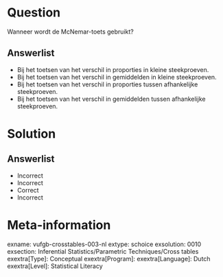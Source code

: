 Question
========
  
Wanneer wordt de McNemar-toets gebruikt?
  
Answerlist
----------
* Bij het toetsen van het verschil in proporties in kleine steekproeven. 
* Bij het toetsen van het verschil in gemiddelden in kleine steekproeven.
* Bij het toetsen van het verschil in proporties tussen afhankelijke steekproeven.
* Bij het toetsen van het verschil in gemiddelden tussen afhankelijke steekproeven.


Solution
========

Answerlist
----------
* Incorrect
* Incorrect
* Correct
* Incorrect

Meta-information
================
exname: vufgb-crosstables-003-nl
extype: schoice
exsolution: 0010
exsection: Inferential Statistics/Parametric Techniques/Cross tables
exextra[Type]: Conceptual
exextra[Program]: 
exextra[Language]: Dutch
exextra[Level]: Statistical Literacy